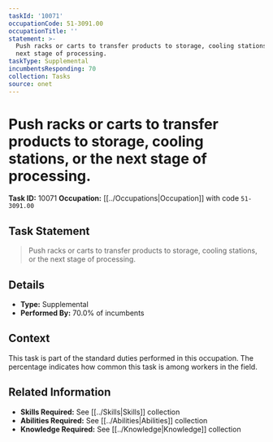 ```yaml
---
taskId: '10071'
occupationCode: 51-3091.00
occupationTitle: ''
statement: >-
  Push racks or carts to transfer products to storage, cooling stations, or the
  next stage of processing.
taskType: Supplemental
incumbentsResponding: 70
collection: Tasks
source: onet
---
```

# Push racks or carts to transfer products to storage, cooling stations, or the next stage of processing.

**Task ID:** 10071
**Occupation:** [[../Occupations|Occupation]] with code `51-3091.00`

## Task Statement

> Push racks or carts to transfer products to storage, cooling stations, or the next stage of processing.

## Details

- **Type:** Supplemental
- **Performed By:** 70.0% of incumbents

## Context

This task is part of the standard duties performed in this occupation. The percentage indicates how common this task is among workers in the field.

## Related Information

- **Skills Required:** See [[../Skills|Skills]] collection
- **Abilities Required:** See [[../Abilities|Abilities]] collection
- **Knowledge Required:** See [[../Knowledge|Knowledge]] collection
